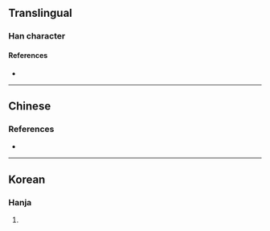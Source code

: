 {{character info}}
==Translingual==

===Han character===
{{Han char|rn=9|rad=人|as=03|sn=5|four=|canj=ORU|ids=⿰[[亻]][[巳]]}}

====References====
* {{Han ref|kx=0094.051|dkj=|dj=|hdz=|uh=3436|ud=13366|bh=|bd=}}

----

==Chinese==
{{zh-see|化|v}}

===References===
* {{R:twedu|A00415-008}}

----

==Korean==

===Hanja===
{{ko-hanja|되다|될|화}}

# {{rfdef|ko|sort=人03}}
